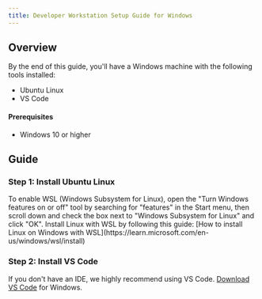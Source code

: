 ```yaml
---
title: Developer Workstation Setup Guide for Windows
---
```


## Overview
By the end of this guide, you'll have a Windows machine with the following tools installed:
- Ubuntu Linux
- VS Code

#### Prerequisites
- Windows 10 or higher

## Guide
### Step 1: Install Ubuntu Linux
<Steps>
  <Step title="Enable WSL">
    To enable WSL (Windows Subsystem for Linux), open the "Turn Windows features on or off" tool by searching for "features" in the Start menu, then scroll down and check the box next to "Windows Subsystem for Linux" and click "OK".
  </Step>
  <Step title="Install Linux with WSL">
    Install Linux with WSL by following this guide: [How to install Linux on Windows with WSL](https://learn.microsoft.com/en-us/windows/wsl/install)
  </Step>
</Steps>

### Step 2: Install VS Code
If you don't have an IDE, we highly recommend using VS Code. [Download VS Code](https://code.visualstudio.com/download) for Windows.
